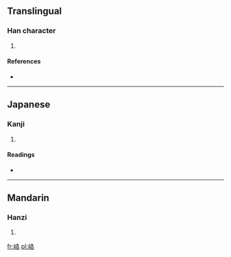 ==Translingual==

===Han character===
{{Han char|rn=46|rad=山|as=06|sn=9|four=2776<sub>4</sub>|canj=山竹水口 (UHER), X山竹水口 (XUHER)}}

# {{defn|Han|sort=山06}}

====References====
* {{Han ref|kx=0310.100|dkj=08021|dj=0610.160|hdz=10771.110|uh=5CC8|ud=23752|bh=CEAA|bd=52906}}

----

==Japanese==

===Kanji===
{{ja-kanji|grade=|rs=山06}}

# {{defn|lang=ja|sort=山06}}

====Readings====
* {{ja-readings|on=[[らく]] (raku)|kun=}}

----

==Mandarin==

===Hanzi===
{{cmn-hanzi|pin=[[è]] ([[e4]]), [[luò]] ([[luo4]])|wg=o<sup>4</sup>, lo<sup>4</sup>}}

# {{defn|lang=cmn|sort=山06}}

[[fr:峈]]
[[pl:峈]]